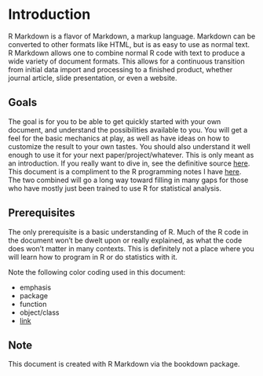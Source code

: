 # Introduction

<span class="emph">R Markdown</span> is a flavor of Markdown, a markup language.  Markdown can be converted to other formats like HTML, but is as easy to use as normal text. R Markdown allows one to combine normal R code with text to produce a wide variety of document formats.  This allows for a continuous transition from initial data import and processing to a finished product, whether journal article, slide presentation, or even a website.


## Goals

The goal is for you to be able to get quickly started with your own document, and understand the possibilities available to you.  You will get a feel for the basic mechanics at play, as well as have ideas on how to customize the result to your own tastes.  You should also understand it well enough to use it for your next paper/project/whatever.  This is only meant as an introduction.  If you really want to dive in, see the definitive source [here](https://bookdown.org/yihui/rmarkdown/).  This document is a compliment to the R programming notes I have [here](https://m-clark.github.io/data-processing-and-visualization/).  The two combined will go a long way toward filling in many gaps for those who have mostly just been trained to use R for statistical analysis.


## Prerequisites

The only prerequisite is a basic understanding of R.  Much of the R code in the document won't be dwelt upon or really explained, as what the code does won't matter in many contexts.  This is definitely not a place where you will learn how to program in R or do statistics with it.

Note the following color coding used in this document:

- <span class="emph">emphasis</span>
- <span class="pack">package</span>
- <span class="func">function</span>
- <span class="objclass">object/class</span>
- [link]()


## Note

This document is created with R Markdown via the <span class="pack">bookdown</span> package.

<!-- If you are actually attending the workshop, please sign in [here](https://goo.gl/forms/cb8wE11O6dFYVdOC2). -->